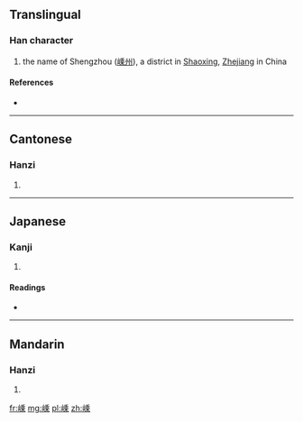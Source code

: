 ==Translingual==

===Han character===
{{Han char|rn=46|rad=山|as=10|sn=13|four=2279<sub>1</sub>|canj=山竹木心 (UHDP)|ids=⿰[[山]][[乘]]}}

# the name of Shengzhou ([[w:Shengzhou|嵊州]]), a district in [[w:Shaoxing|Shaoxing]], [[Zhejiang]] in China

====References====
* {{Han ref|kx=0317.521|dkj=08320|dj=0617.230|hdz=10790.170|uh=5D4A|ud=23882|bh=DD4F|bd=56655}}

----

==Cantonese==

===Hanzi===
{{yue-hanzi|jyut=sing6|y=sing6}}

# {{defn|lang=yue|sort=山10}}

----

==Japanese==

===Kanji===
{{ja-kanji|grade=|rs=山10}}

# {{defn|lang=ja|sort=山10}}

====Readings====
* {{ja-readings|on=[[しょう]] (shō), [[じょう]] (jō)|kun=}}

----

==Mandarin==

===Hanzi===
{{cmn-hanzi|pin=[[shèng]] ([[sheng4]])|wg=sheng<sup>4</sup>}}

# {{defn|lang=cmn|sort=山10}}

[[fr:嵊]]
[[mg:嵊]]
[[pl:嵊]]
[[zh:嵊]]